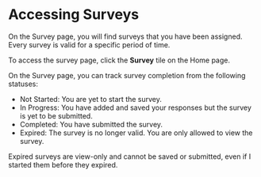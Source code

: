 # Accessing Surveys

On the Survey page, you will find surveys that you have been assigned. Every survey is valid for a specific period of time.

To access the survey page, click the **Survey** tile on the Home page.

On the Survey page, you can track survey completion from the following statuses:

* Not Started: You are yet to start the survey.
* In Progress: You have added and saved your responses but the survey is yet to be submitted.
* Completed: You have submitted the survey.
* Expired: The survey is no longer valid. You are only allowed to view the survey.


Expired surveys are view-only and cannot be saved or submitted, even if I started them before they expired.
